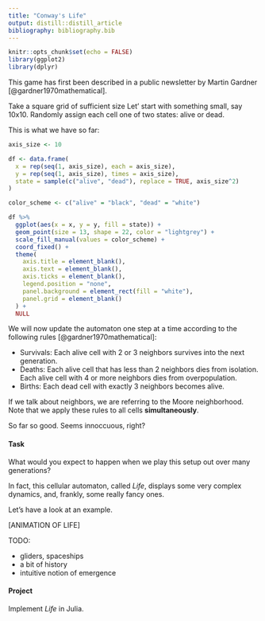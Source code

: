 ```yaml
---
title: "Conway's Life"
output: distill::distill_article
bibliography: bibliography.bib
---
```


```r
knitr::opts_chunk$set(echo = FALSE)
library(ggplot2)
library(dplyr)
```

This game has first been described in a public newsletter by Martin Gardner [@gardner1970mathematical].

Take a square grid of sufficient size
Let' start with something small, say 10x10.
Randomly assign each cell one of two states: alive or dead.

This is what we have so far:

```r
axis_size <- 10

df <- data.frame(
  x = rep(seq(1, axis_size), each = axis_size),
  y = rep(seq(1, axis_size), times = axis_size),
  state = sample(c("alive", "dead"), replace = TRUE, axis_size^2)
)

color_scheme <- c("alive" = "black", "dead" = "white")

df %>% 
  ggplot(aes(x = x, y = y, fill = state)) +
  geom_point(size = 13, shape = 22, color = "lightgrey") +
  scale_fill_manual(values = color_scheme) +
  coord_fixed() +
  theme(
    axis.title = element_blank(),
    axis.text = element_blank(),
    axis.ticks = element_blank(),
    legend.position = "none",
    panel.background = element_rect(fill = "white"),
    panel.grid = element_blank()
  ) +
  NULL
```


We will now update the automaton one step at a time according to the following rules [@gardner1970mathematical]:

* Survivals: Each alive cell with 2 or 3 neighbors survives into the next generation.
* Deaths: Each alive cell that has less than 2 neighbors dies from isolation. Each alive cell with 4 or more neighbors dies from overpopulation.
* Births: Each dead cell with exactly 3 neighbors becomes alive.

If we talk about neighbors, we are referring to the Moore neighborhood.
Note that we apply these rules to all cells **simultaneously**.

So far so good.
Seems innoccuous, right?

#### Task

What would you expect to happen when we play this setup out over many generations?


In fact, this cellular automaton, called *Life*, displays some very complex dynamics, and, frankly, some really fancy ones.

Let's have a look at an example.

[ANIMATION OF LIFE]


TODO:

* gliders, spaceships
* a bit of history
* intuitive notion of emergence







#### Project

Implement *Life* in Julia.